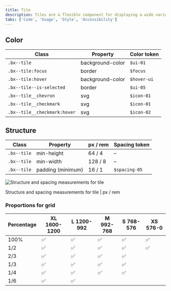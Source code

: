 ```yaml
---
title: Tile
description: Tiles are a flexible component for displaying a wide variety of content, including informational, getting started, how-to, next steps, and more.
tabs: ['Code', 'Usage', 'Style', 'Accessibility']
---
```


## Color

| Class                        | Property         | Color token |
| ---------------------------- | ---------------- | ----------- |
| `.bx--tile`                  | background-color | `$ui-01`    |
| `.bx--tile:focus`            | border           | `$focus`    |
| `.bx--tile:hover`            | background-color | `$hover-ui` |
| `.bx--tile--is-selected`     | border           | `$ui-05`    |
| `.bx--tile__chevron`         | svg              | `$icon-01`  |
| `.bx--tile__checkmark`       | svg              | `$icon-01`  |
| `.bx--tile__checkmark:hover` | svg              | `$icon-02`  |

## Structure

| Class       | Property          | px / rem | Spacing token |
| ----------- | ----------------- | -------- | ------------- |
| `.bx--tile` | min-height        | 64 / 4   | –             |
| `.bx--tile` | min-width         | 128 / 8  | –             |
| `.bx--tile` | padding (minimum) | 16 / 1   | `$spacing-05` |

<div className="image--fixed">

![Structure and spacing measurements for tile](images/tile-style-2.jpg)

</div>

<Caption>Structure and spacing measurements for tile | px / rem</Caption>

### Proportions for grid

| Percentage | XL 1600-1200 | L 1200-992 | M 992-768 | S 768-576 | XS 576-0 |
| ---------- | ------------ | ---------- | --------- | --------- | -------- |
| 100%       | ✅           | ✅         | ✅        | ✅        | ✅       |
| 1/2        | ✅           | ✅         | ✅        | ✅        | ✅       |
| 2/3        | ✅           | ✅         | ✅        | ✅        |          |
| 1/3        | ✅           | ✅         | ✅        | ✅        |          |
| 1/4        | ✅           | ✅         | ✅        | ✅        |          |
| 1/6        | ✅           | ✅         |           |           |          |
